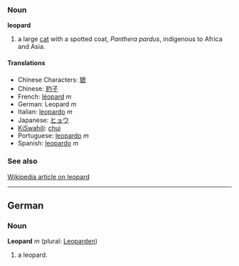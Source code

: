 === Noun ===
'''leopard'''

# a large [[cat]] with a spotted coat, ''Panthera pardus'', indigenous to Africa and Asia.

==== Translations ====
*Chinese Characters: [[貔]]
*Chinese: [[豹子]]
*French: [[léopard]] ''m''
*German: Leopard ''m''
*Italian: [[leopardo]] ''m''
*Japanese: [[ヒョウ]]
*[[KiSwahili]]: [[chui]]
*Portuguese: [[leopardo]] ''m''
*Spanish: [[leopardo]] ''m''

===See also===
[[w:leopard|Wikipedia article on leopard]]

----
==German==
===Noun===
'''Leopard''' ''m'' (plural: [[Leoparden]])

# a leopard.